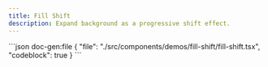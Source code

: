 ```yaml
---
title: Fill Shift
description: Expand background as a progressive shift effect.
---
```


<ComponentPreview name='fill-shift'>
```json doc-gen:file
{
  "file": "./src/components/demos/fill-shift/fill-shift.tsx",
  "codeblock": true
}
```
</ComponentPreview>

